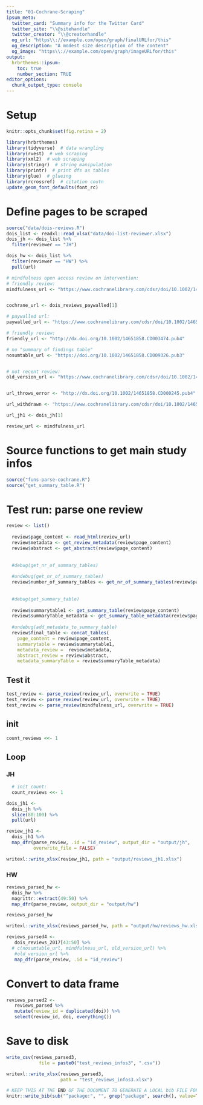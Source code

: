 ```yaml
---
title: "01-Cochrane-Scraping"
ipsum_meta:
  twitter_card: "Summary info for the Twitter Card"
  twitter_site: "\\@sitehandle"
  twitter_creator: "\\@creatorhandle"
  og_url: "https\\://example.com/open/graph/finalURLfor/this"
  og_description: "A modest size description of the content"
  og_image: "https\\://example.com/open/graph/imageURLfor/this"
output: 
  hrbrthemes::ipsum:
    toc: true
    number_section: TRUE
editor_options: 
  chunk_output_type: console
---
```



# Setup

```r
knitr::opts_chunk$set(fig.retina = 2)
```

```r
library(hrbrthemes)
library(tidyverse)  # data wrangling
library(rvest)  # web scraping
library(xml2)  # web scraping
library(stringr)  # string manipulation
library(printr)  # print dfs as tables
library(glue)  # glueing
library(rcrossref)  # citation coutn
update_geom_font_defaults(font_rc)
```



# Define pages to be scraped


```r
source("data/dois-reviews.R")
dois_list <- readxl::read_xlsx("data/doi-list-reviewer.xlsx")
dois_jh <- dois_list %>% 
  filter(reviewer == "JH")

dois_hw <- dois_list %>% 
  filter(reviewer == "HW") %>% 
  pull(url)
```



```r
# mindfulness open access review on intervention:
# friendly review:
mindfulness_url <- "https://www.cochranelibrary.com/cdsr/doi/10.1002/14651858.CD012791.pub2/full"


cochrane_url <- dois_reviews_paywalled[1]

# paywalled url:
paywalled_url <- "https://www.cochranelibrary.com/cdsr/doi/10.1002/14651858.CD013879/full"

# friendly review:
friendly_url <- "http://dx.doi.org/10.1002/14651858.CD003474.pub4"

# no "summary of findings table"
nosumtable_url <- "https://doi.org/10.1002/14651858.CD009326.pub3"


# not recent review:
old_version_url <- "https://www.cochranelibrary.com/cdsr/doi/10.1002/14651858.CD001352/full"


url_throws_error <- "http://dx.doi.org/10.1002/14651858.CD000245.pub4"

url_withdrawn <- "https://www.cochranelibrary.com/cdsr/doi/10.1002/14651858.CD004125.pub3/full"

url_jh1 <- dois_jh[1]

review_url <- mindfulness_url 
```




# Source functions to get main study infos

```r
source("funs-parse-cochrane.R")
source("get_summary_table.R")
```







# Test run: parse one review

```r
review <- list()
  
  review$page_content <- read_html(review_url)  
  review$metadata <- get_review_metadata(review$page_content)
  review$abstract <- get_abstract(review$page_content)
  
  
  #debug(get_nr_of_summary_tables)
  
  #undebug(get_nr_of_summary_tables)
  review$number_of_summary_tables <- get_nr_of_summary_tables(review$page_content)
  
  
  #debug(get_summary_table)
   
  review$summarytable1 <- get_summary_table(review$page_content)
  review$summaryTable_metadata <- get_summary_table_metadata(review$page_content)
  
  #undebug(add_metadata_to_summary_table)
  review$final_table <- concat_tables(
    page_content = review$page_content,
    summarytable = review$summarytable1,
    metadata_review =  review$metadata,
    abstract_review = review$abstract,
    metadata_summaryTable = review$summaryTable_metadata)
```






## Test it

```r
test_review <- parse_review(review_url, overwrite = TRUE)
test_review <- parse_review(review_url, overwrite = TRUE)
test_review <- parse_review(mindfulness_url, overwrite = TRUE)
```



## init

```r
count_reviews <<- 1
```


## Loop

### JH

```r
  # init count:
  count_reviews <<- 1
```


```r
dois_jh1 <-
  dois_jh %>% 
  slice(80:100) %>% 
  pull(url) 

review_jh1 <- 
  dois_jh1 %>% 
  map_dfr(parse_review, .id = "id_review", output_dir = "output/jh",
          overwrite_file = FALSE)
```



```r
writexl::write_xlsx(review_jh1, path = "output/reviews_jh1.xlsx")
```



### HW

```r
reviews_parsed_hw <-
  dois_hw %>% 
  magrittr::extract(49:50) %>% 
  map_dfr(parse_review, output_dir = "output/hw")
```

```r
reviews_parsed_hw 
```

```r
writexl::write_xlsx(reviews_parsed_hw, path = "output/hw/reviews_hw.xlsx")
```







```r
reviews_parsed4 <- 
   dois_reviews_2017[43:50] %>% 
  # c(nosumtable_url, mindfulness_url, old_version_url) %>% 
   #old_version_url %>% 
   map_dfr(parse_review, .id = "id_review")
```



# Convert to data frame


```r
reviews_parsed2 <- 
   reviews_parsed %>% 
   mutate(review_id = duplicated(doi)) %>% 
   select(review_id, doi, everything())
```




# Save to disk


```r
write_csv(reviews_parsed3, 
            file = paste0("test_reviews_infos3", ".csv"))

writexl::write_xlsx(reviews_parsed3,
                    path = "test_reviews_infos3.xlsx")
```






```r
# KEEP THIS AT THE END OF THE DOCUMENT TO GENERATE A LOCAL bib FILE FOR PKGS USED
knitr::write_bib(sub("^package:", "", grep("package", search(), value=TRUE)), file='skeleton.bib')
```